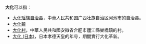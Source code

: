'''大化'''可以指：
* [[大化瑶族自治县|大化瑶族自治县]]，中華人民共和国广西壮族自治区河池市的自治县。
* [[大化镇|大化镇]]
* [[大化村|大化村]]，中華人民共和國安徽省合肥市廬江縣樂橋鎮的村。
* [[大化_(日本)|大化 (日本)]]，日本孝德天皇的年号，期間實行大化革新。
{{disambiguation|Cat=二字亞洲相關消歧義}}